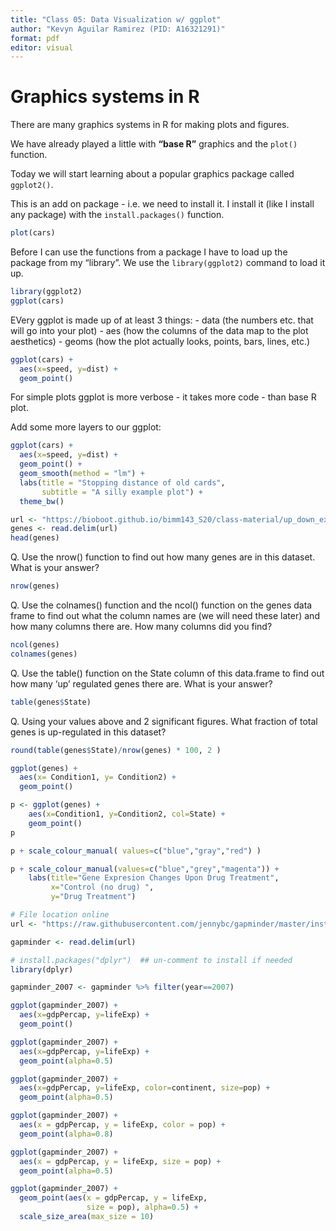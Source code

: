 ```yaml
---
title: "Class 05: Data Visualization w/ ggplot"
author: "Kevyn Aguilar Ramirez (PID: A16321291)"
format: pdf
editor: visual
---
```


# Graphics systems in R

There are many graphics systems in R for making plots and figures.

We have already played a little with **"base R"** graphics and the `plot()` function.

Today we will start learning about a popular graphics package called `ggplot2()`.

This is an add on package - i.e. we need to install it. I install it (like I install any package) with the `install.packages()` function.

```r
plot(cars)
```

Before I can use the functions from a package I have to load up the package from my "library". We use the `library(ggplot2)` command to load it up.
```r
library(ggplot2)
ggplot(cars)
```

EVery ggplot is made up of at least 3 things:
- data (the numbers etc. that will go into your plot)
- aes (how the columns of the data map to the plot aesthetics)
- geoms (how the plot actually looks, points, bars, lines, etc.)

```r
ggplot(cars) +
  aes(x=speed, y=dist) +
  geom_point()
```

For simple plots ggplot is more verbose - it takes more code - than base R plot.


Add some more layers to our ggplot:

```r
ggplot(cars) +
  aes(x=speed, y=dist) +
  geom_point() +
  geom_smooth(method = "lm") +
  labs(title = "Stopping distance of old cards",
       subtitle = "A silly example plot") +
  theme_bw()
```

```r
url <- "https://bioboot.github.io/bimm143_S20/class-material/up_down_expression.txt"
genes <- read.delim(url)
head(genes)
```
Q. Use the nrow() function to find out how many genes are in this dataset. What is your answer? 
```r
nrow(genes)
```


Q. Use the colnames() function and the ncol() function on the genes data frame to find out what the column names are (we will need these later) and how many columns there are. How many columns did you find? 
```r
ncol(genes)
colnames(genes)
```


Q. Use the table() function on the State column of this data.frame to find out how many ‘up’ regulated genes there are. What is your answer? 
```r
table(genes$State)
```


Q. Using your values above and 2 significant figures. What fraction of total genes is up-regulated in this dataset? 
```r
round(table(genes$State)/nrow(genes) * 100, 2 )
```

```r
ggplot(genes) +
  aes(x= Condition1, y= Condition2) +
  geom_point()
```

```r
p <- ggplot(genes) + 
    aes(x=Condition1, y=Condition2, col=State) +
    geom_point()
p
```

```r
p + scale_colour_manual( values=c("blue","gray","red") )
```


```r
p + scale_colour_manual(values=c("blue","grey","magenta")) +
    labs(title="Gene Expresion Changes Upon Drug Treatment",
         x="Control (no drug) ",
         y="Drug Treatment")
```

```r
# File location online
url <- "https://raw.githubusercontent.com/jennybc/gapminder/master/inst/extdata/gapminder.tsv"

gapminder <- read.delim(url)
```

```r
# install.packages("dplyr")  ## un-comment to install if needed
library(dplyr)

gapminder_2007 <- gapminder %>% filter(year==2007)
```

```r
ggplot(gapminder_2007) +
  aes(x=gdpPercap, y=lifeExp) +
  geom_point()
```

```r
ggplot(gapminder_2007) +
  aes(x=gdpPercap, y=lifeExp) +
  geom_point(alpha=0.5)
```

```r
ggplot(gapminder_2007) +
  aes(x=gdpPercap, y=lifeExp, color=continent, size=pop) +
  geom_point(alpha=0.5)
```

```r
ggplot(gapminder_2007) + 
  aes(x = gdpPercap, y = lifeExp, color = pop) +
  geom_point(alpha=0.8)
```

```r
ggplot(gapminder_2007) + 
  aes(x = gdpPercap, y = lifeExp, size = pop) +
  geom_point(alpha=0.5)
```

```r
ggplot(gapminder_2007) + 
  geom_point(aes(x = gdpPercap, y = lifeExp,
                 size = pop), alpha=0.5) + 
  scale_size_area(max_size = 10)
```


